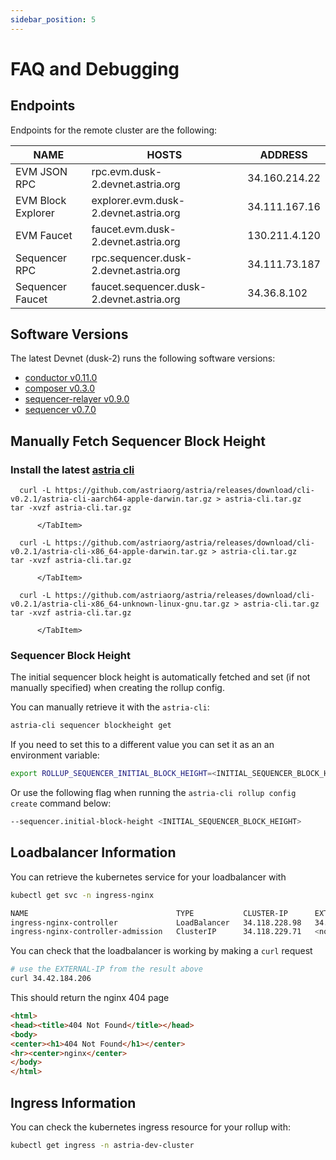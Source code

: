 ```yaml
---
sidebar_position: 5
---
```


# FAQ and Debugging

## Endpoints

Endpoints for the remote cluster are the following:

| NAME | HOSTS | ADDRESS |
|-----|-----|-----|
| EVM JSON RPC | rpc.evm.dusk-2.devnet.astria.org | 34.160.214.22 |
| EVM Block Explorer | explorer.evm.dusk-2.devnet.astria.org | 34.111.167.16 |
| EVM Faucet | faucet.evm.dusk-2.devnet.astria.org | 130.211.4.120 |
| Sequencer RPC | rpc.sequencer.dusk-2.devnet.astria.org | 34.111.73.187 |
| Sequencer Faucet | faucet.sequencer.dusk-2.devnet.astria.org | 34.36.8.102 |

## Software Versions

The latest Devnet (dusk-2) runs the following software versions:
- [conductor v0.11.0](https://github.com/astriaorg/astria/releases/tag/v0.11.0--conductor)
- [composer v0.3.0](https://github.com/astriaorg/astria/releases/tag/v0.3.0--composer)
- [sequencer-relayer v0.9.0](https://github.com/astriaorg/astria/releases/tag/v0.9.0--sequencer-relayer)
- [sequencer v0.7.0](https://github.com/astriaorg/astria/releases/tag/v0.7.0--sequencer)

## Manually Fetch Sequencer Block Height

### Install the latest [astria cli](https://github.com/astriaorg/astria/releases/tag/cli-v0.2.1)


<Tabs>
  <TabItem value="ARM Mac" label="ARM Mac" default>

      curl -L https://github.com/astriaorg/astria/releases/download/cli-v0.2.1/astria-cli-aarch64-apple-darwin.tar.gz > astria-cli.tar.gz
    tar -xvzf astria-cli.tar.gz 

          </TabItem>
  <TabItem value="X86_64 Mac" label="X86_64 Mac">

      curl -L https://github.com/astriaorg/astria/releases/download/cli-v0.2.1/astria-cli-x86_64-apple-darwin.tar.gz > astria-cli.tar.gz
    tar -xvzf astria-cli.tar.gz 

          </TabItem>
  <TabItem value="x86_64 Linux" label="x86_64 Linux">

      curl -L https://github.com/astriaorg/astria/releases/download/cli-v0.2.1/astria-cli-x86_64-unknown-linux-gnu.tar.gz > astria-cli.tar.gz
    tar -xvzf astria-cli.tar.gz 

          </TabItem>
   <TabItem value="From Source" label="From Source">



  </TabItem>
</Tabs>

### Sequencer Block Height

The initial sequencer block height is automatically fetched and set
(if not manually specified) when creating the rollup config.

You can manually retrieve it with the `astria-cli`:

```bash
astria-cli sequencer blockheight get
```

If you need to set this to a different value
you can set it as an an environment variable:

```bash
export ROLLUP_SEQUENCER_INITIAL_BLOCK_HEIGHT=<INITIAL_SEQUENCER_BLOCK_HEIGHT>
```

Or use the following flag when running the `astria-cli rollup config create`
command below:

```bash
--sequencer.initial-block-height <INITIAL_SEQUENCER_BLOCK_HEIGHT>
```

## Loadbalancer Information

You can retrieve the kubernetes service for your loadbalancer with

```bash
kubectl get svc -n ingress-nginx
```

```bash
NAME                                 TYPE           CLUSTER-IP      EXTERNAL-IP     PORT(S)                      AGE
ingress-nginx-controller             LoadBalancer   34.118.228.98   34.42.184.206   80:31623/TCP,443:31357/TCP   57s
ingress-nginx-controller-admission   ClusterIP      34.118.229.71   <none>          443/TCP                      57s
```

You can check that the loadbalancer is working by making a `curl` request

```bash
# use the EXTERNAL-IP from the result above
curl 34.42.184.206 
```

This should return the nginx 404 page

```html
<html>
<head><title>404 Not Found</title></head>
<body>
<center><h1>404 Not Found</h1></center>
<hr><center>nginx</center>
</body>
</html>
```

## Ingress Information

You can check the kubernetes ingress resource for your rollup with:

```bash
kubectl get ingress -n astria-dev-cluster
```
